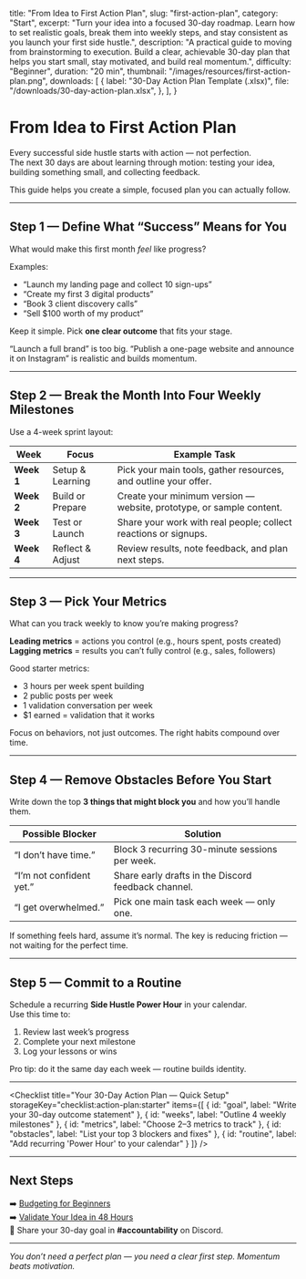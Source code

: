  title: "From Idea to First Action Plan",
  slug: "first-action-plan",
  category: "Start",
  excerpt:
    "Turn your idea into a focused 30-day roadmap. Learn how to set realistic goals, break them into weekly steps, and stay consistent as you launch your first side hustle.",
  description:
    "A practical guide to moving from brainstorming to execution. Build a clear, achievable 30-day plan that helps you start small, stay motivated, and build real momentum.",
  difficulty: "Beginner",
  duration: "20 min",
  thumbnail: "/images/resources/first-action-plan.png",
  downloads: [
    {
      label: "30-Day Action Plan Template (.xlsx)",
      file: "/downloads/30-day-action-plan.xlsx",
    },
  ],
}


# From Idea to First Action Plan

Every successful side hustle starts with action — not perfection.  
The next 30 days are about learning through motion: testing your idea, building something small, and collecting feedback.  

This guide helps you create a simple, focused plan you can actually follow.

---

## Step 1 — Define What “Success” Means for You

What would make this first month *feel* like progress?

Examples:
- “Launch my landing page and collect 10 sign-ups”
- “Create my first 3 digital products”
- “Book 3 client discovery calls”
- “Sell $100 worth of my product”

Keep it simple. Pick **one clear outcome** that fits your stage.

<TipBox title="Start small, not vague">
“Launch a full brand” is too big. “Publish a one-page website and announce it on Instagram” is realistic and builds momentum.
</TipBox>

---

## Step 2 — Break the Month Into Four Weekly Milestones

Use a 4-week sprint layout:

| Week | Focus | Example Task |
|------|--------|---------------|
| **Week 1** | Setup & Learning | Pick your main tools, gather resources, and outline your offer. |
| **Week 2** | Build or Prepare | Create your minimum version — website, prototype, or sample content. |
| **Week 3** | Test or Launch | Share your work with real people; collect reactions or signups. |
| **Week 4** | Reflect & Adjust | Review results, note feedback, and plan next steps. |

<DownloadCard
  title="30-Day Action Plan Template"
  description="A visual worksheet to break your month into four focused weeks, track wins, and remove blockers."
  file="/downloads/30-day-action-plan.xlsx"
  note="Available in Google Sheets soon."
/>

---

## Step 3 — Pick Your Metrics

What can you track weekly to know you’re making progress?

**Leading metrics** = actions you control (e.g., hours spent, posts created)  
**Lagging metrics** = results you can’t fully control (e.g., sales, followers)

Good starter metrics:
- 3 hours per week spent building  
- 2 public posts per week  
- 1 validation conversation per week  
- $1 earned = validation that it works

<TipBox title="Measure what you can repeat">
Focus on behaviors, not just outcomes. The right habits compound over time.
</TipBox>

---

## Step 4 — Remove Obstacles Before You Start

Write down the top **3 things that might block you** and how you’ll handle them.

| Possible Blocker | Solution |
|------------------|-----------|
| “I don’t have time.” | Block 3 recurring 30-minute sessions per week. |
| “I’m not confident yet.” | Share early drafts in the Discord feedback channel. |
| “I get overwhelmed.” | Pick one main task each week — only one. |

<TipBox title="Plan for friction">
If something feels hard, assume it’s normal. The key is reducing friction — not waiting for the perfect time.
</TipBox>

---

## Step 5 — Commit to a Routine

Schedule a recurring **Side Hustle Power Hour** in your calendar.  
Use this time to:
1. Review last week’s progress  
2. Complete your next milestone  
3. Log your lessons or wins  

Pro tip: do it the same day each week — routine builds identity.

---

<Checklist
  title="Your 30-Day Action Plan — Quick Setup"
  storageKey="checklist:action-plan:starter"
  items={[
    { id: "goal", label: "Write your 30-day outcome statement" },
    { id: "weeks", label: "Outline 4 weekly milestones" },
    { id: "metrics", label: "Choose 2–3 metrics to track" },
    { id: "obstacles", label: "List your top 3 blockers and fixes" },
    { id: "routine", label: "Add recurring 'Power Hour' to your calendar" }
  ]}
/>

---

## Next Steps

➡️ [Budgeting for Beginners](/resources/budgeting-101)  
➡️ [Validate Your Idea in 48 Hours](/resources/validate-your-idea-48h)  
💬 Share your 30-day goal in **#accountability** on Discord.

---

*You don’t need a perfect plan — you need a clear first step. Momentum beats motivation.*
